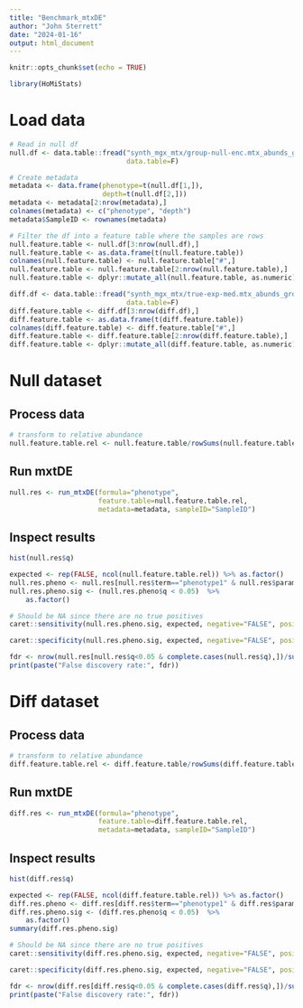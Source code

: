 ```yaml
---
title: "Benchmark_mtxDE"
author: "John Sterrett"
date: "2024-01-16"
output: html_document
---
```


```r
knitr::opts_chunk$set(echo = TRUE)

library(HoMiStats)
```

# Load data

```r
# Read in null df
null.df <- data.table::fread("synth_mgx_mtx/group-null-enc.mtx_abunds_groups.tsv",
                             data.table=F)

# Create metadata
metadata <- data.frame(phenotype=t(null.df[1,]),
                       depth=t(null.df[2,]))
metadata <- metadata[2:nrow(metadata),]
colnames(metadata) <- c("phenotype", "depth")
metadata$SampleID <- rownames(metadata)

# Filter the df into a feature table where the samples are rows
null.feature.table <- null.df[3:nrow(null.df),]
null.feature.table <- as.data.frame(t(null.feature.table))
colnames(null.feature.table) <- null.feature.table["#",]
null.feature.table <- null.feature.table[2:nrow(null.feature.table),]
null.feature.table <- dplyr::mutate_all(null.feature.table, as.numeric)

diff.df <- data.table::fread("synth_mgx_mtx/true-exp-med.mtx_abunds_groups.tsv",
                             data.table=F)
diff.feature.table <- diff.df[3:nrow(diff.df),]
diff.feature.table <- as.data.frame(t(diff.feature.table))
colnames(diff.feature.table) <- diff.feature.table["#",]
diff.feature.table <- diff.feature.table[2:nrow(diff.feature.table),]
diff.feature.table <- dplyr::mutate_all(diff.feature.table, as.numeric)
```

# Null dataset {.tabset}

## Process data
```r
# transform to relative abundance
null.feature.table.rel <- null.feature.table/rowSums(null.feature.table)
```

## Run mxtDE
```r
null.res <- run_mtxDE(formula="phenotype", 
                      feature.table=null.feature.table.rel,
                      metadata=metadata, sampleID="SampleID")
```

## Inspect results
```r
hist(null.res$q)

expected <- rep(FALSE, ncol(null.feature.table.rel)) %>% as.factor()
null.res.pheno <- null.res[null.res$term=="phenotype1" & null.res$parameter=="mu",]
null.res.pheno.sig <- (null.res.pheno$q < 0.05)  %>%
    as.factor()

# Should be NA since there are no true positives
caret::sensitivity(null.res.pheno.sig, expected, negative="FALSE", positive="TRUE")

caret::specificity(null.res.pheno.sig, expected, negative="FALSE", positive="TRUE")

fdr <- nrow(null.res[null.res$q<0.05 & complete.cases(null.res$q),])/sum(complete.cases(null.res))
print(paste("False discovery rate:", fdr))

```

# Diff dataset {.tabset}

## Process data
```r
# transform to relative abundance
diff.feature.table.rel <- diff.feature.table/rowSums(diff.feature.table)
```

## Run mxtDE
```r
diff.res <- run_mtxDE(formula="phenotype", 
                      feature.table=diff.feature.table.rel,
                      metadata=metadata, sampleID="SampleID")
```

## Inspect results
```r
hist(diff.res$q)

expected <- rep(FALSE, ncol(diff.feature.table.rel)) %>% as.factor()
diff.res.pheno <- diff.res[diff.res$term=="phenotype1" & diff.res$parameter=="mu",]
diff.res.pheno.sig <- (diff.res.pheno$q < 0.05)  %>%
    as.factor()
summary(diff.res.pheno.sig)

# Should be NA since there are no true positives
caret::sensitivity(diff.res.pheno.sig, expected, negative="FALSE", positive="TRUE")

caret::specificity(diff.res.pheno.sig, expected, negative="FALSE", positive="TRUE")

fdr <- nrow(diff.res[diff.res$q<0.05 & complete.cases(diff.res$q),])/sum(complete.cases(diff.res))
print(paste("False discovery rate:", fdr))

```
